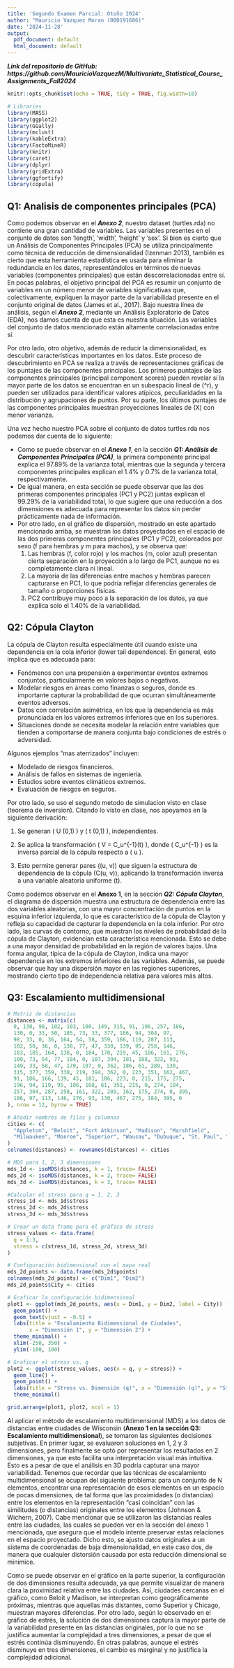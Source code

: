 ```yaml
---
title: 'Segundo Examen Parcial: Otoño 2024'
author: "Mauricio Vazquez Moran (000191686)"
date: '2024-11-28'
output:
  pdf_document: default
  html_document: default
---
```


***Link del repositorio de GitHub: https://github.com/MauricioVazquezM/Multivariate_Statistical_Course_Assignments_Fall2024***

```r
knitr::opts_chunk$set(echo = TRUE, tidy = TRUE, fig.width=10)

# Libraries
library(MASS)  
library(ggplot2)
library(GGally)
library(mclust)
library(kableExtra)
library(FactoMineR)
library(knitr)
library(caret)
library(dplyr)
library(gridExtra)
library(ggfortify)
library(copula)
```

## Q1: Analisis de componentes principales (PCA)

Como podemos observar en el ***Anexo 2***, nuestro dataset (turtles.rda) no contiene una gran cantidad de variables. Las variables presentes en el conjunto de datos son 'length', 'width', 'height' y 'sex'. Si bien es cierto que un Análisis de Componentes Principales (PCA) se utiliza principalmente como técnica de reducción de dimensionalidad (Izenman 2013), también es cierto que esta herramienta estadística es usada para eliminar la redundancia en los datos, representándolos en términos de nuevas variables (componentes principales) que están descorrelacionadas entre sí. En pocas palabras, el objetivo principal del PCA es resumir un conjunto de variables en un número menor de variables significativas que, colectivamente, expliquen la mayor parte de la variabilidad presente en el conjunto original de datos (James et al., 2017). Bajo nuestra línea de análisis, según el ***Anexo 2***, mediante un Análisis Exploratorio de Datos (EDA), nos damos cuenta de que esta es nuestra situación. Las variables del conjunto de datos mencionado están altamente correlacionadas entre sí. 

Por otro lado, otro objetivo, además de reducir la dimensionalidad, es descubrir características importantes en los datos. Este proceso de descubrimiento en PCA se realiza a través de representaciones gráficas de los puntajes de las componentes principales. Los primeros puntajes de las componentes principales (principal component scores) pueden revelar si la mayor parte de los datos se encuentran en un subespacio lineal de \(\mathbb{R}^r\), y pueden ser utilizados para identificar valores atípicos, peculiaridades en la distribución y agrupaciones de puntos. Por su parte, los últimos puntajes de las componentes principales muestran proyecciones lineales de \(X\) con menor varianza. 

Una vez hecho nuestro PCA sobre el conjunto de datos turtles.rda nos podemos dar cuenta de lo siguiente:

* Como se puede observar en el ***Anexo 1***, en la sección ***Q1: Análisis de Componentes Principales (PCA)***, la primera componente principal explica el 97.89% de la varianza total, mientras que la segunda y tercera componentes principales explican el 1.4% y 0.7% de la varianza total, respectivamente.
* De igual manera, en esta sección se puede observar que las dos primeras componentes principales (PC1 y PC2) juntas explican el 99.29% de la variabilidad total, lo que sugiere que una reducción a dos dimensiones es adecuada para representar los datos sin perder prácticamente nada de información.
* Por otro lado, en el gráfico de dispersión, mostrado en este apartado mencionado arriba, se muestran los datos proyectados en el espacio de las dos primeras componentes principales (PC1 y PC2), coloreados por sexo (f para hembras y m para machos), y se observa que:
  1. Las hembras (f, color rojo) y los machos (m, color azul) presentan cierta separación en la proyección a lo largo de PC1, aunque no es completamente clara ni lineal.
  2. La mayoría de las diferencias entre machos y hembras parecen capturarse en PC1, lo que podría reflejar diferencias generales de tamaño o proporciones físicas.
  3. PC2 contribuye muy poco a la separación de los datos, ya que explica solo el 1.40% de la variabilidad.


\newpage

## Q2: Cópula Clayton

La cópula de Clayton resulta especialmente útil cuando existe una dependencia en la cola inferior (lower tail dependence). En general, esto implica que es adecuada para:

* Fenómenos con una propensión a experimentar eventos extremos conjuntos, particularmente en valores bajos o negativos.
* Modelar riesgos en áreas como finanzas o seguros, donde es importante capturar la probabilidad de que ocurran simultáneamente eventos adversos.
* Datos con correlación asimétrica, en los que la dependencia es más pronunciada en los valores extremos inferiores que en los superiores.
* Situaciones donde se necesita modelar la relación entre variables que tienden a comportarse de manera conjunta bajo condiciones de estrés o adversidad.

Algunos ejemplos "mas aterrizados" incluyen:

* Modelado de riesgos financieros.
* Análisis de fallos en sistemas de ingeniería.
* Estudios sobre eventos climáticos extremos.
* Evaluación de riesgos en seguros.

Por otro lado, se uso el segundo metodo de simulacion visto en clase (teorema de inversion). Citando lo visto en clase, nos apoyamos en la siguiente derivación:

\begin{align*}
C_u(v) &= \mathbb{P}[V \leq v \mid U = u] \\
&= \lim_{\Delta u \to 0} \frac{C(u + \Delta u, v) - C(u, v)}{\Delta u} \\
&= \frac{\partial C(u, v)}{\partial u}.
\end{align*}

1. Se generan  \( U \sim \text{Uniform}(0,1) \) y \( t \sim \text{Uniform}(0,1) \), independientes.

2. Se aplica la transformación \( V = C_u^{-1}(t) \), donde \( C_u^{-1} \) es la inversa parcial de la cópula respecto a \( u \).

3. Esto permite generar pares \((u, v)\) que siguen la estructura de dependencia de la cópula \(C(u, v)\), aplicando la transformación inversa a una variable aleatoria uniforme \(t\).

Como podemos observar en el **Anexo 1**, en la sección ***Q2: Cópula Clayton***, el diagrama de dispersión muestra una estructura de dependencia entre las dos variables aleatorias, con una mayor concentración de puntos en la esquina inferior izquierda, lo que es característico de la cópula de Clayton y refleja su capacidad de capturar la dependencia en la cola inferior. Por otro lado, las curvas de contorno, que muestran los niveles de probabilidad de la cópula de Clayton, evidencian esta característica mencionada. Esto se debe a una mayor densidad de probabilidad en la región de valores bajos. Una forma angular, típica de la cópula de Clayton, indica una mayor dependencia en los extremos inferiores de las variables. Además, se puede observar que hay una dispersión mayor en las regiones superiores, mostrando cierto tipo de independencia relativa para valores más altos.

\newpage

## Q3: Escalamiento multidimensional

```r
# Matriz de distancias
distances <- matrix(c(
  0, 130, 98, 102, 103, 100, 149, 315, 91, 196, 257, 186,
  130, 0, 33, 50, 185, 73, 33, 377, 186, 94, 304, 97,
  98, 33, 0, 36, 164, 54, 58, 359, 166, 119, 287, 113,
  102, 50, 36, 0, 138, 77, 47, 330, 139, 95, 258, 146,
  103, 185, 164, 138, 0, 184, 170, 219, 45, 186, 161, 276,
  100, 73, 54, 77, 184, 0, 107, 394, 181, 168, 322, 93,
  149, 33, 58, 47, 170, 107, 0, 362, 186, 61, 289, 130,
  315, 377, 359, 330, 219, 394, 362, 0, 223, 351, 162, 467,
  91, 186, 166, 139, 45, 181, 186, 223, 0, 215, 175, 275,
  196, 94, 119, 95, 186, 168, 61, 351, 215, 0, 274, 184,
  257, 304, 287, 258, 161, 322, 289, 162, 175, 274, 0, 395,
  186, 97, 113, 146, 276, 93, 130, 467, 275, 184, 395, 0
), nrow = 12, byrow = TRUE)

# Añadir nombres de filas y columnas
cities <- c(
  "Appleton", "Beloit", "Fort Atkinson", "Madison", "Marshfield", 
  "Milwaukee", "Monroe", "Superior", "Wausau", "Dubuque", "St. Paul", "Chicago"
)
colnames(distances) <- rownames(distances) <- cities

# MDS para 1, 2, 3 dimensiones
mds_1d <- isoMDS(distances, k = 1, trace= FALSE)
mds_2d <- isoMDS(distances, k = 2, trace= FALSE)
mds_3d <- isoMDS(distances, k = 3, trace= FALSE)

#Calcular el stress para q = 1, 2, 3
stress_1d <- mds_1d$stress
stress_2d <- mds_2d$stress
stress_3d <- mds_3d$stress

# Crear un data frame para el gráfico de stress
stress_values <- data.frame(
  q = 1:3,
  stress = c(stress_1d, stress_2d, stress_3d)
)

# Configuración bidimensional con el mapa real
mds_2d_points <- data.frame(mds_2d$points)
colnames(mds_2d_points) <- c("Dim1", "Dim2")
mds_2d_points$City <- cities

# Graficar la configuración bidimensional
plot1 <- ggplot(mds_2d_points, aes(x = Dim1, y = Dim2, label = City)) +
  geom_point() +
  geom_text(vjust = -0.5) +
  labs(title = "Escalamiento Bidimensional de Ciudades",
       x = "Dimensión 1", y = "Dimensión 2") +
  theme_minimal() +
  xlim(-250, 350) +
  ylim(-100, 100) 

# Graficar el stress vs. q
plot2 <- ggplot(stress_values, aes(x = q, y = stress)) +
  geom_line() +
  geom_point() +
  labs(title = "Stress vs. Dimensión (q)", x = "Dimensión (q)", y = "Stress") +
  theme_minimal()

grid.arrange(plot1, plot2, ncol = 1)
```

Al aplicar el método de escalamiento multidimensional (MDS) a los datos de distancias entre ciudades de Wisconsin (**Anexo 1 en la sección Q3: Escalamiento multidimensional**), se tomaron las siguientes decisiones subjetivas. En primer lugar, se evaluaron soluciones en 1, 2 y 3 dimensiones, pero finalmente se optó por representar los resultados en 2 dimensiones, ya que esto facilita una interpretación visual más intuitiva. Esto es a pesar de que el análisis en 3D podría capturar una mayor variabilidad. Tenemos que recordar que las técnicas de escalamiento multidimensional se ocupan del siguiente problema: para un conjunto de N elementos, encontrar una representación de esos elementos en un espacio de pocas dimensiones, de tal forma que las proximidades (o distancias) entre los elementos en la representación "casi coincidan" con las similitudes (o distancias) originales entre los elementos (Johnson & Wichern, 2007). Cabe mencionar que se utilizaron las distancias reales entre las ciudades, las cuales se pueden ver en la sección del anexo 1 mencionada, que asegura que el modelo intente preservar estas relaciones en el espacio proyectado. Dicho esto, se ajusto datos originales a un sistema de coordenadas de baja dimensionalidad, en este caso dos, de manera que cualquier distorsión causada por esta reducción dimensional se minimice.

Como se puede observar en el gráfico en la parte superior, la configuración de dos dimensiones resulta adecuada, ya que permite visualizar de manera clara la proximidad relativa entre las ciudades. Así, ciudades cercanas en el gráfico, como Beloit y Madison, se interpretan como geográficamente próximas, mientras que aquellas más distantes, como Superior y Chicago, muestran mayores diferencias. Por otro lado, según lo observado en el gráfico de estrés, la solución de dos dimensiones captura la mayor parte de la variabilidad presente en las distancias originales, por lo que no se justifica aumentar la complejidad a tres dimensiones, a pesar de que el estrés continúa disminuyendo. En otras palabras, aunque el estrés disminuye en tres dimensiones, el cambio es marginal y no justifica la complejidad adicional.

